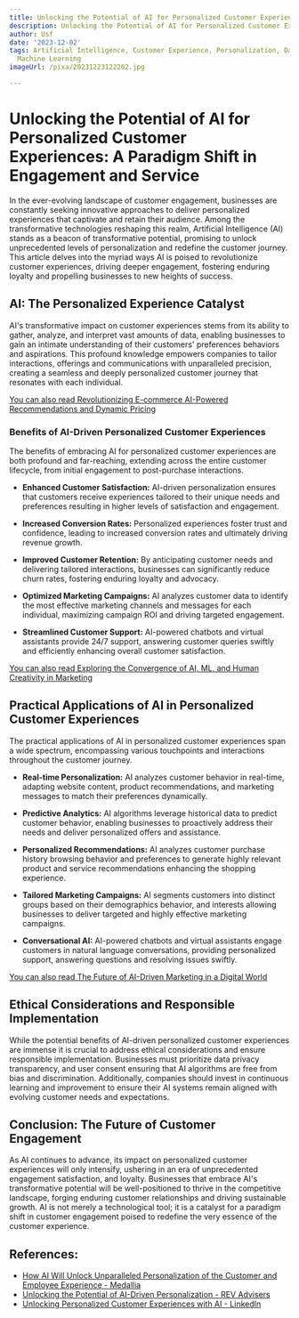 ```yaml
---
title: Unlocking the Potential of AI for Personalized Customer Experiences
description: Unlocking the Potential of AI for Personalized Customer Experiences
author: Usf
date: '2023-12-02'
tags: Artificial Intelligence, Customer Experience, Personalization, Data Analytics,
  Machine Learning
imageUrl: /pixa/20231223122202.jpg

---
```

# Unlocking the  Potential of AI for Personalized Customer Experiences: A Paradigm Shift  in Engagement  and Service

In the ever-evolving landscape of customer engagement, businesses are constantly seeking innovative approaches to deliver personalized experiences that captivate and retain their audience. Among  the transformative technologies reshaping  this realm, Artificial Intelligence (AI) stands as a beacon of transformative potential, promising to unlock unprecedented levels  of personalization and redefine the customer journey. This article delves into the myriad ways  AI is poised to revolutionize customer experiences, driving deeper engagement, fostering enduring loyalty and propelling businesses to new heights of success.

## AI: The Personalized Experience Catalyst

AI's transformative impact on customer experiences stems  from its ability  to gather, analyze,  and interpret  vast amounts of data, enabling businesses to gain an intimate understanding of their customers' preferences behaviors and aspirations. This profound knowledge empowers companies to tailor interactions, offerings  and communications with unparalleled precision, creating a seamless and deeply personalized customer journey  that resonates with each individual.

[You can also read Revolutionizing E-commerce AI-Powered Recommendations  and Dynamic Pricing](Revolutionizing%20E-commerce%20AI-Powered%20Recommendations%20and%20Dynamic%20Pricing)


### Benefits of  AI-Driven Personalized Customer Experiences

The benefits of embracing AI for personalized customer experiences are  both profound and far-reaching, extending across the entire customer lifecycle, from initial  engagement to post-purchase interactions.

* **Enhanced Customer Satisfaction:** AI-driven personalization ensures that  customers receive experiences tailored to their unique needs and  preferences resulting in higher levels of  satisfaction and engagement.


* **Increased Conversion Rates:** Personalized experiences foster  trust and  confidence, leading to  increased conversion rates and ultimately driving revenue growth.


* **Improved Customer Retention:** By anticipating customer needs and delivering tailored interactions, businesses can significantly reduce  churn rates, fostering enduring loyalty and advocacy.


* **Optimized Marketing Campaigns:** AI analyzes  customer data to identify  the most effective marketing channels and messages for each individual, maximizing campaign ROI and driving targeted engagement.


* **Streamlined Customer  Support:** AI-powered chatbots and virtual assistants provide 24/7 support, answering customer queries swiftly and  efficiently enhancing overall  customer satisfaction.

[You can also  read Exploring the Convergence of AI, ML, and Human Creativity in Marketing](Exploring%20the%20Convergence%20of%20AI%2C%20ML%2C%20and%20Human%20Creativity%20in%20Marketing)


## Practical Applications of AI in Personalized Customer Experiences

The practical  applications of AI in personalized customer experiences span a wide spectrum, encompassing various touchpoints and interactions throughout  the customer journey.

*  **Real-time  Personalization:**  AI analyzes customer behavior in  real-time, adapting website  content, product recommendations, and marketing messages to match their preferences dynamically.


* **Predictive Analytics:** AI algorithms leverage historical  data to predict customer behavior, enabling businesses to proactively address their needs and deliver personalized offers and assistance.


* **Personalized  Recommendations:** AI analyzes customer purchase history browsing behavior and preferences  to generate highly  relevant product and service recommendations enhancing the shopping experience.


*  **Tailored Marketing Campaigns:** AI segments customers into distinct  groups  based on their demographics behavior,  and interests allowing businesses to deliver targeted and highly effective marketing campaigns.


* **Conversational  AI:** AI-powered chatbots and virtual assistants engage customers in  natural language conversations, providing personalized support, answering questions and resolving issues swiftly.

[You can also read The Future of AI-Driven Marketing in a Digital World](The%20Future%20of%20AI-Driven%20Marketing%20in%20a%20Digital%20World)


## Ethical  Considerations and Responsible Implementation

While  the potential benefits of AI-driven personalized customer experiences  are immense it  is crucial to address  ethical considerations and ensure responsible implementation. Businesses must prioritize data privacy transparency, and user consent  ensuring that AI algorithms are free from bias  and discrimination. Additionally, companies should invest in continuous learning and improvement to ensure their AI systems remain aligned with evolving customer needs  and expectations.

## Conclusion: The Future of Customer Engagement

As AI continues  to advance, its impact on personalized customer experiences will only intensify, ushering  in an era of unprecedented  engagement  satisfaction, and loyalty. Businesses that embrace AI's transformative potential will be  well-positioned to thrive in  the competitive landscape, forging enduring customer relationships and driving sustainable growth. AI is not merely a technological tool; it is  a catalyst for a paradigm shift in customer engagement poised to redefine the very essence of the customer  experience.

## References:
- [How AI Will Unlock Unparalleled Personalization of the Customer and Employee Experience - Medallia](https://www.medallia.com/blog/unlock-ai-personalization-customer-employee-experience/)
- [Unlocking the Potential of AI-Driven Personalization - REV Advisers](https://revadvisers.com/2023/03/30/unlocking-the-potential-of-ai-driven-personalization/)
- [Unlocking Personalized Customer Experiences with AI - LinkedIn](https://www.linkedin.com/pulse/unlocking-personalized-customer-experiences-ai-sarthak-saxena)

